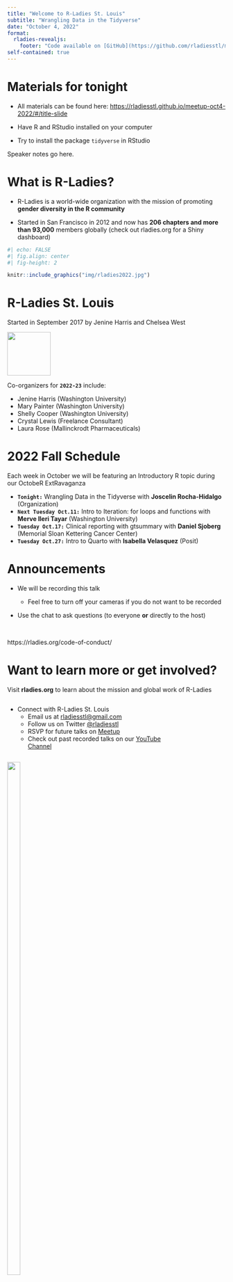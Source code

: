 ---
title: "Welcome to R-Ladies St. Louis"
subtitle: "Wrangling Data in the Tidyverse"
date: "October 4, 2022"
format: 
  rladies-revealjs:
    footer: "Code available on [GitHub](https://github.com/rladiesstl/meetup-oct4-2022)."
self-contained: true
---

# Materials for tonight

-   All materials can be found here: <https://rladiesstl.github.io/meetup-oct4-2022/#/title-slide>

-   Have R and RStudio installed on your computer

-   Try to install the package `tidyverse` in RStudio

::: notes
Speaker notes go here.
:::

# What is R-Ladies? {.smaller}

-   R-Ladies is a world-wide organization with the mission of promoting **gender diversity in the R community**

-   Started in San Francisco in 2012 and now has **206 chapters and more than 93,000** members globally (check out rladies.org for a Shiny dashboard)

```{r}
#| echo: FALSE
#| fig.align: center
#| fig-height: 2

knitr::include_graphics("img/rladies2022.jpg")

```

# R-Ladies St. Louis

Started in September 2017 by Jenine Harris and Chelsea West

![](img/mermaid-diagram.PNG){width="100" fig-align="center"}

Co-organizers for **`2022-23`** include:

-   Jenine Harris (Washington University)\
-   Mary Painter (Washington University)\
-   Shelly Cooper (Washington University)\
-   Crystal Lewis (Freelance Consultant)\
-   Laura Rose (Mallinckrodt Pharmaceuticals)

# 2022 Fall Schedule

Each week in October we will be featuring an Introductory R topic during our OctobeR ExtRavaganza

-   **`Tonight:`** Wrangling Data in the Tidyverse with **Joscelin Rocha-Hidalgo** (Organization)
-   **`Next Tuesday Oct.11:`** Intro to Iteration: for loops and functions with **Merve Ileri Tayar** (Washington University)
-   **`Tuesday Oct.17:`** Clinical reporting with gtsummary with **Daniel Sjoberg** (Memorial Sloan Kettering Cancer Center)
-   **`Tuesday Oct.27:`** Intro to Quarto with **Isabella Velasquez** (Posit)

# Announcements

-   We will be recording this talk

    -   Feel free to turn off your cameras if you do not want to be recorded

-   Use the chat to ask questions (to everyone **or** directly to the host)

<br>

::: announce
https://rladies.org/code-of-conduct/
:::

# Want to learn more or get involved?

Visit **rladies.org** to learn about the mission and global work of R-Ladies

::: {layout-ncol="2"}
::: {.column width="80%"}
-   Connect with R-Ladies St. Louis
    -   Email us at [rladiesstl\@gmail.com](mailto:rladiesstl@gmail.com)
    -   Follow us on Twitter [\@rladiesstl](https://twitter.com/RLadiesSTL)
    -   RSVP for future talks on [Meetup](https://www.meetup.com/R-Ladies-St-Louis/)
    -   Check out past recorded talks on our [YouTube Channel](https://www.youtube.com/channel/UCQ7DcXWJm3es06U7lGmBDkw/featured)
:::

::: {.column width="20%"}
![](https://media.giphy.com/media/3o7abBphHJngINCHio/giphy.gif){width="55%"}
:::
:::

# About tonight's speaker

-   A line
-   Another line
-   Another line
-   More lines
